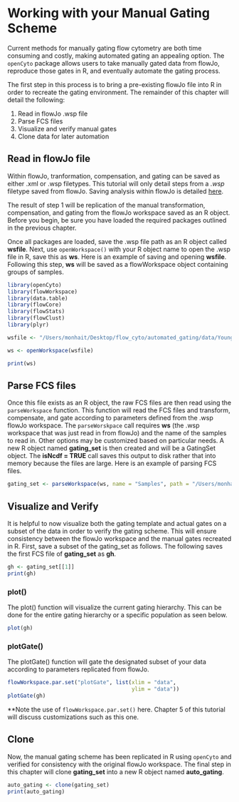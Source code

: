 # Working with your Manual Gating Scheme

Current methods for manually gating flow cytometry are both time consuming and costly, making automated gating an appealing option. The `openCyto` package allows users to take manually gated data from flowJo, reproduce those gates in R, and eventually automate the gating process. 

The first step in this process is to bring a pre-existing flowJo file into R in order to recreate the gating environment. The remainder of this chapter will detail the following:

1. Read in flowJo .wsp file  
2. Parse FCS files  
3. Visualize and verify manual gates 
4. Clone data for later automation

## Read in flowJo file

Within flowJo, tranformation, compensation, and gating can be saved as either .xml or .wsp filetypes. This tutorial will only detail steps from a *.wsp* filetype saved from flowJo. Saving analysis within flowJo is detailed [here](http://docs.flowjo.com/vx/workspaces-and-samples/ws-savinganalysis/). 

The result of step 1 will be replication of the manual transformation, compensation, and gating from the flowJo workspace saved as an R object. Before you begin, be sure you have loaded the required packages outlined in the previous chapter.

Once all packages are loaded, save the .wsp file path as an R object called **wsfile**. Next, use `openWorkspace()` with your R object name to open the .wsp file in R, save this as **ws**. Here is an example of saving and opening **wsfile**. Following this step, **ws** will be saved as a flowWorkspace object containing groups of samples. 

```r
library(openCyto)
library(flowWorkspace)
library(data.table)
library(flowCore)
library(flowStats)
library(flowClust)
library(plyr)
```
```r
wsfile <- "/Users/monhait/Desktop/flow_cyto/automated_gating/data/Young_v_Adult_D30_Tcell_Spleen.wsp"
```
```r
ws <- openWorkspace(wsfile)
```

```r
print(ws)
```

## Parse FCS files 

Once this file exists as an R object, the raw FCS files are then read using the `parseWorkspace` function. This function will read the FCS files and transform, compensate, and gate according to parameters defined from the .wsp flowJo workspace. The `parseWorskpace` call requires **ws** (the .wsp workspace that was just read in from flowJo) and the name of the samples to read in. Other options may be customized based on particular needs. A new R object named **gating_set** is then created and will be a GatingSet object. The **isNcdf = TRUE** call saves this output to disk rather that into memory because the files are large. Here is an example of parsing FCS files.  

```r
gating_set <- parseWorkspace(ws, name = "Samples", path = "/Users/monhait/Desktop/flow_cyto/automated_gating/data/fcs", isNcdf = TRUE, sampNloc = 'sampleNode')
```

## Visualize and Verify

It is helpful to now visualize both the gating template and actual gates on a subset of the data in order to verify the gating scheme. This will ensure consistency between the flowJo workspace and the manual gates recreated in R. First, save a subset of the gating_set as follows. The following saves the first FCS file of **gating_set** as **gh**. 

```r
gh <- gating_set[[1]]
print(gh)
```

### plot()

The plot() function will visualize the current gating hierarchy. This can be done for the entire gating hierarchy or a specific population as seen below. 

```r
plot(gh)
```

### plotGate()

The plotGate() function will gate the designated subset of your data according to parameters replicated from flowJo. 

```r
flowWorkspace.par.set("plotGate", list(xlim = "data",
                                       ylim = "data"))
plotGate(gh)
```

**Note the use of `flowWorkspace.par.set()` here. Chapter 5 of this tutorial will discuss customizations such as this one.   

## Clone

Now, the manual gating scheme has been replicated in R using `openCyto` and verified for consistency with the original flowJo workspace. The final step in this chapter will clone **gating_set** into a new R object named **auto_gating**. 

```r
auto_gating <- clone(gating_set)
print(auto_gating)
```



